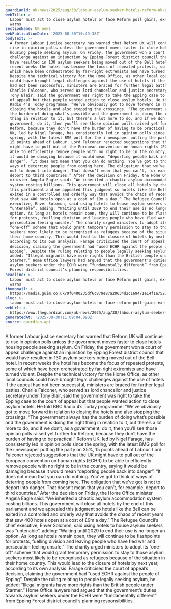```yaml
---
guardianId: uk-news/2025/aug/30/labour-asylum-seeker-hotels-reform-uk-polls-lord-falconer
webTitle: >-
  Labour must act to close asylum hotels or face Reform poll gains, ex-minister
  warns
sectionName: UK news
webPublicationDate: '2025-08-30T10:49:38Z'
bodyText: >-
  A former Labour justice secretary has warned that Reform UK will continue to
  rise in opinion polls unless the government moves faster to close hotels
  housing people seeking asylum. On Friday, the government won a court of appeal
  challenge against an injunction by Epping Forest district council that would
  have resulted in 130 asylum seekers being moved out of the Bell hotel. In
  recent weeks the hotel has become the focus of repeated protests, some of
  which have been orchestrated by far-right extremists and have turned violent.
  Despite the technical victory for the Home Office, as other local councils
  could have brought legal challenges against the use of hotels if the appeal
  had not been successful, ministers are braced for further legal battles.
  Charlie Falconer, who served as lord chancellor and justice secretary under
  Tony Blair, said the government was right to take the Epping case to the court
  of appeal but that people wanted action to close asylum hotels. He told BBC
  Radio 4’s Today programme: “We’ve obviously got to move forward in relation to
  closing the hotels and also stopping the crossings. “The government always has
  the burden of doing what’s possible and the government is doing the right
  thing in relation to it, but there’s a lot more to do, and if we don’t, as a
  government, do it, then you’ll see those opinion polls raised yet further for
  Reform, because they don’t have the burden of having to be practical.” Reform
  UK, led by Nigel Farage, has consistently led in opinion polls since the
  spring, with the latest BMG poll for the i newspaper putting the party on 35%,
  15 points ahead of Labour. Lord Falconer rejected suggestions that the UK
  might have to pull out of the European convention on human rights (ECHR) to be
  able to efficiently remove people with no right to be in the country, saying
  it would be damaging because it would mean “deporting people back into
  danger”. “It does not mean that you can do nothing. You’ve got to think of
  ways of deterring people from coming here. The obligation that we’ve got is
  not to deport into danger. That doesn’t mean that you can’t, for example,
  deport to third countries.” After the decision on Friday, the Home Office
  minister Angela Eagle said: “We inherited a chaotic asylum accommodation
  system costing billions. This government will close all hotels by the end of
  this parliament and we appealed this judgment so hotels like the Bell can be
  exited in a controlled and orderly way that avoids the chaos of recent years
  that saw 400 hotels open at a cost of £9m a day.” The Refugee Council’s chief
  executive, Enver Solomon, said using hotels to house asylum seekers was
  “untenable”, adding: “Waiting until 2029 to end their use is no longer an
  option. As long as hotels remain open, they will continue to be flashpoints
  for protests, fuelling division and leaving people who have fled war and
  persecution feeling unsafe.” The charity urged ministers to adopt its
  “one-off” scheme that would grant temporary permission to stay to those asylum
  seekers most likely to be recognised as refugees because of the situation in
  their home country. This would lead to the closure of hotels by next year,
  according to its own analysis. Farage criticised the court of appeal’s
  decision, claiming the government had “used ECHR against the people of
  Epping”. Despite the ruling relating to people legally seeking asylum, he
  added: “Illegal migrants have more rights than the British people under
  Starmer.” Home Office lawyers had argued that the government’s duties towards
  asylum seekers under the ECHR were “fundamentally different” from Epping
  Forest district council’s planning responsibilities.
headline: >-
  Labour must act to close asylum hotels or face Reform poll gains, ex-minister
  warns
thumbnail: >-
  https://media.guim.co.uk/9f0400235df6c879e87a20634d2c169471e14f1a/521_0_3449_2760/500.jpg
slug: >-
  labour-must-act-to-close-asylum-hotels-or-face-reform-poll-gains-ex-minister-warns
webUrl: >-
  https://www.theguardian.com/uk-news/2025/aug/30/labour-asylum-seeker-hotels-reform-uk-polls-lord-falconer
generatedAt: '2025-08-30T11:09:04.090Z'
source: guardian-api
---
```

A former Labour justice secretary has warned that Reform UK will continue to rise in opinion polls unless the government moves faster to close hotels housing people seeking asylum. On Friday, the government won a court of appeal challenge against an injunction by Epping Forest district council that would have resulted in 130 asylum seekers being moved out of the Bell hotel. In recent weeks the hotel has become the focus of repeated protests, some of which have been orchestrated by far-right extremists and have turned violent. Despite the technical victory for the Home Office, as other local councils could have brought legal challenges against the use of hotels if the appeal had not been successful, ministers are braced for further legal battles. Charlie Falconer, who served as lord chancellor and justice secretary under Tony Blair, said the government was right to take the Epping case to the court of appeal but that people wanted action to close asylum hotels. He told BBC Radio 4’s Today programme: “We’ve obviously got to move forward in relation to closing the hotels and also stopping the crossings. “The government always has the burden of doing what’s possible and the government is doing the right thing in relation to it, but there’s a lot more to do, and if we don’t, as a government, do it, then you’ll see those opinion polls raised yet further for Reform, because they don’t have the burden of having to be practical.” Reform UK, led by Nigel Farage, has consistently led in opinion polls since the spring, with the latest BMG poll for the i newspaper putting the party on 35%, 15 points ahead of Labour. Lord Falconer rejected suggestions that the UK might have to pull out of the European convention on human rights (ECHR) to be able to efficiently remove people with no right to be in the country, saying it would be damaging because it would mean “deporting people back into danger”. “It does not mean that you can do nothing. You’ve got to think of ways of deterring people from coming here. The obligation that we’ve got is not to deport into danger. That doesn’t mean that you can’t, for example, deport to third countries.” After the decision on Friday, the Home Office minister Angela Eagle said: “We inherited a chaotic asylum accommodation system costing billions. This government will close all hotels by the end of this parliament and we appealed this judgment so hotels like the Bell can be exited in a controlled and orderly way that avoids the chaos of recent years that saw 400 hotels open at a cost of £9m a day.” The Refugee Council’s chief executive, Enver Solomon, said using hotels to house asylum seekers was “untenable”, adding: “Waiting until 2029 to end their use is no longer an option. As long as hotels remain open, they will continue to be flashpoints for protests, fuelling division and leaving people who have fled war and persecution feeling unsafe.” The charity urged ministers to adopt its “one-off” scheme that would grant temporary permission to stay to those asylum seekers most likely to be recognised as refugees because of the situation in their home country. This would lead to the closure of hotels by next year, according to its own analysis. Farage criticised the court of appeal’s decision, claiming the government had “used ECHR against the people of Epping”. Despite the ruling relating to people legally seeking asylum, he added: “Illegal migrants have more rights than the British people under Starmer.” Home Office lawyers had argued that the government’s duties towards asylum seekers under the ECHR were “fundamentally different” from Epping Forest district council’s planning responsibilities.
